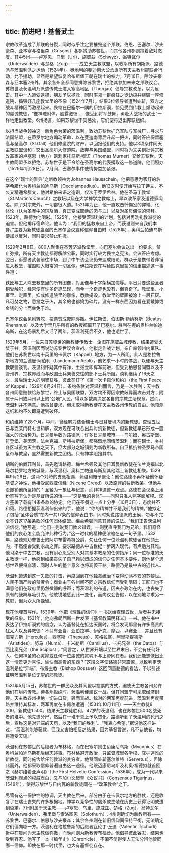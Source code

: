 ```yaml
---
---
---
```

title: 前进吧！基督武士
---




宗教改革造成了邦联的分裂，同时似乎注定要摧毁这个邦联。伯恩、巴塞尔、沙夫豪森、亚本塞与格里森（Grisons）各郡赞助苏黎世，而其他各州郡则抱着敌对态度。其中5州——卢塞恩、乌里（Uri）、施威兹（Schwyz）、翁特瓦尔（Unterwalden）与楚格（Zug）——成立天主教联盟，以敉平所有胡斯派、路德派与茨温利派之运动（1524年）。奥地利的斐迪南大公怂恿所有天主教州郡联合行动，允予援助，显然是希望恢复哈布斯堡王朝在瑞士的权力。7月16日，除沙夫豪森与亚本塞2州外，其余各州全都同意排除苏黎世，拒绝其参加未来之邦联议会。苏黎世及茨温利乃派遣传教士进入塞高地区（Thorgau）倡导宗教改革，以为反击。其中一人遭受逮捕，朋友予以拯救，同时率领一群疯狂之徒劫掠并烧毁一座修道院，捣毁好几座教堂里的圣像（1524年7月）。结果3位领导者遭到处斩，双方之战斗精神因而激昂起来。畏缩在巴塞尔一隅的伊拉斯谟，惊见受到传教士煽动起来的虔诚教徒，“像神魂附体，脸露激愤……像受到将军鼓舞，勇赴大战场的武士”一样地走出教堂。6州扬言，如果苏黎世不受惩处，它们便将退出邦联组织。

以担当战争领袖这一新角色为荣的茨温利，敦劝苏黎世扩充军队与军械厂，寻求与法国结盟，在蒂罗尔地方煽动革命，以在斐迪南背后升起一把火，同时答应保留塞高与圣高尔（St.Gall）他们修道院的财产，以回报他们的支持。他以3项条件同天主教联盟谈和：交出圣高尔大修道院，放弃与奥国结盟，同时将为文尖刻批评宗教改革家的卢塞恩（地方）讽刺家托马斯·穆诺（Thomas Murner）交给苏黎世。天主教同盟予以拒绝。苏黎世于是下令给在圣高尔的代表攫取这一修道院，他们照办（1529年1月28日）。2月间，巴塞尔事件使情势益加紧张。

在这个“瑞士的雅典”之新教领袖为Johannes Hausschein，他把意思为家灯的名字希腊化为奥科兰帕迪乌斯（Oecolampadius）。他12岁时便开始写拉丁诗文，不久又精通希腊文，他对希伯来语之造诣，仅次于罗伊希林。他在圣马丁教堂（St.Martin's Church）之教坛以及在大学神学之教席上，早以改革家及道德家闻名。除了对宗教外，一切都很人道。1521年为止，他一直攻击忏悔室的弊端、化体论（认为圣餐中的饼及酒，真正变成耶稣的肉与血）以及对圣母偶像的崇拜。1523年，路德为他喝彩。1525年，他接受茨温利的计划，包括对再洗礼教派徒的迫害。但他排斥宿命论。他认为：“我们的拯救来自上帝，而获谴则来自我们本身。”主要为新教徒盘踞的巴塞尔会议宣称信仰自由时（1528年），奥科兰帕迪乌斯便加以反对，同时要求禁止弥撒。

1529年2月8日，800人聚集在圣芳济派教堂里，向巴塞尔会议送出一份要求，禁止弥撒，所有天主教徒都得解除公职，同时实行较为民主之宪法。会议答应考虑。翌日，诉愿者武装前往市场，到了中午该会议仍未达成结论，群众于是携带着斧锤进入教堂，摧毁映入眼帘的一切圣像。伊拉斯谟在写给匹克里蒙的信里描述这一事件道：

铁匠与工人除去教堂里的所有图像，对圣像与十字架横加侮辱。平日只要这些圣者稍受触犯，经常便有许多奇迹显现，而今一个奇迹也没有，倒真奇了。教堂里、小室里、走廊里，抑或修道院里的雕像，悉数捣毁。教堂里的壁画被涂上一层石灰。凡可焚之物，悉投之于火，其余的也都捣为碎片。没有一样东西因为看在爱戴抑或金钱的分上而幸免于难。



巴塞尔议会见风转舵，投票赞成废除弥撒。伊拉斯谟、伯图斯·勒纳努斯（Beatus Rhenanus）以及大学里几乎所有的教授都离开了巴塞尔。胜利在握的奥科兰帕迪乌斯，在这场暴乱后又活了两年，茨温利死后不久，他也逝世了。

1529年5月，一位来自苏黎世的新教徒传教士，企图在施威兹城传教，结果遭受火焚于柱。茨温利因而说动苏黎世议会宣战。他拟定作战计划，亲自率领州内军队。他们在苏黎世以南十英里的卡佩尔（Kappel）地方，为一人所阻，此人是格拉鲁斯地方的兰德曼·阿伯利（Landemann Aebli），他乞求一小时的停战，以便与天主教联盟谈判。茨温利怀疑其中有诈，主张立即挥军前进，但受到柏恩各同盟以及不管州界、宗教界线而与敌国士兵亲善交往的部下士兵所阻。谈判继续了16天之久，最后瑞士人的明智获胜，彼此签订了《第一次卡佩尔和约》（the First Peace of Kappel，1529年6月24日）。条约条款对茨温利而言，乃是一次胜利：天主教各州同意赔款给苏黎世，终止与奥国联盟，双方均不得因宗教歧异而攻击对方；附属于两州或两州以上的“公地”人民，得以多数票决定各自的宗教生活规章。然而，茨温利并不满意。他虽曾要求，但未取得新教徒在天主教各州传教的自由。他预测这纸和约不久即将遭到破坏。

和约维持了28个月。中间，曾经努力结合瑞士与日耳曼境内的新教徒。查理五世已与克莱门特七世和解，双方现在可联合出兵对抗新教徒，但新教徒早已形成一股强大的政治势力。日耳曼半数为路德派；许多日耳曼城市——乌尔姆、奥古斯堡、符登堡、美因茨、法兰克福、斯特拉斯堡，都强烈地同情茨温利；而在瑞士，乡村各区域虽为天主教之天下，但大部分之城镇则为新教所有。自卫抵抗神圣罗马帝国皇帝与教皇，显然需要新教之团结。只有神学阻挡其中。

胡斯的伯爵菲利普，首先邀请路德、梅兰希顿及其他日耳曼新教徒在法兰克福以北马尔勃罗地方的城堡，与茨温利、奥科兰帕迪乌斯及其他瑞士新教徒相聚。1529年9月29日，这两个对峙的支派相遇，茨温利慨予退让：他使路德不再怀疑他怀疑基督之神性，他接受尼西亚信经（Nicene Creed）以及原罪的独断教条。但他并没撤销他所坚持的：圣餐为一象征与纪念，而非神迹这一观点。路德在会议桌上用粉笔写下认为是基督所说的话——“这是我的身体”——同时只准人照字面解释。双方签署了载有14条条款的协定。他们在圣餐这一点上分手（10月3日），态度并不和蔼。路德拒握茨温利伸出来的手，他说：“你的精神并不是我们的精神。”他拟定了包括“圣体合质”在内一共17条的信仰表白书，同时劝说路德派的王侯，勿与不完全签订这17条条款的任何团体结盟。梅兰希顿同意其师的说法。“我们正告茨温利派信徒，”他写道，“他们一则说我们教义错误，一则犹直呼我们为兄弟，我们奇怪他们的良心怎么能允许此种行为。”这一时代的精神便浓缩在这一句子里。1532年，路德规劝普鲁士的阿尔布雷希特公爵，勿让任何一位茨温利教徒留在他领土内，不然便会受到永劫之罪。要求路德从中古世纪一步跨入现代，有点勉为其难。他习染于中古宗教，没有耐心忍受别人对其基本教条的任何指斥；同一位标准的天主教徒一样，他感到如果丧失了自己赖以塑成的信仰之任何基本要件，则他整个思想世界便将崩溃，同时人生的整个意义也将凋萎干枯。路德乃是最中古的近代人。

茨温利遭遇到这一失败的打击，再度回到在他独裁统治下变得动荡不安的苏黎世。人民不满严峻的禁奢令；商业由于各州间不同之宗教信仰而受到阻碍；工匠们也不满意他们在政府里仍然微弱的呼声；而茨温利的布道，因夹杂政治在内，也丧失了原有的鼓舞与吸引力。他敏锐地感到此一变化，而向议会告假，以在别地寻求另一教职，但为众人所挽留。

现在他埋首写作。1530年，他把《理性的信仰》一书送给查理五世，后者并无接受的征象。1531年，他向弗朗西斯一世发表《基督教简明释义》一书。他在书中表达了伊拉斯谟式的信念，认为基督徒在抵达天国时，将会发现那里有许多高贵的犹太人以及异教徒：不只有亚当、亚伯拉罕、伊萨克、摩西、以赛亚……并且还有海克力斯（Hercules）、西塞斯（Theseus）、苏格拉底、阿里斯提德斯（Aristides）、努马（Numa）、卡米勒斯（Camillus）、卡托兄弟（the Catos）与西比奥兄弟（the Scipios）；“简言之，从世界开端以至世界末日，不会有任何好人、任何神圣的心灵抑或任何一位虔诚的灵魂不与上帝同在者。我们还能想像出比这一情景更为喜悦、愉快而高贵的东西？”这段文字使路德非常震惊，以致判定茨温利是位“异端”。布绥主教（Bishop Bossuet）这回同意路德的看法，予以引述证明茨温利是位无望的邪教徒。

1531年5月15日，苏黎世的一群民众及其同盟以投票的方式，迫使天主教各州允许他们在境内传教。待各州拒绝时，茨温利便建议一战，但其同盟宁可采取经济封锁。天主教各州拒绝一切进口货，转而宣战。敌对的两军再度前进，茨温利再度带路并维持其标准，两军再度在卡佩尔遭遇（1531年10月11日）——天主教徒8 000，新教徒1 500。结果天主教徒胜利，47岁的茨温利，也在苏黎世500名战死者的堆中。他先遭分尸，然后在一堆干粪上予以焚化。路德听到了茨温利的死讯之后，宣称这是对异端的天罚，以及“我们的胜利”。“我衷心希望，”据说他这样讲过，“茨温利能够获救，但我又害怕相反之结果，因为基督曾说，凡不认他者，均将遭受天谴。”

茨温利在苏黎世的后继者为布林格，而在巴塞尔则由迈康尼乌斯（Myconius）在奥科兰帕迪乌斯死后继志述事。布林格避开政治，只监督城里各学校，庇护逃难的新教徒，同时施舍给任何教派的贫穷者。他赞同处斩塞尔维特（Servetus），但除此而外，他都采取信仰普遍自由这一途径。他跟迈康尼乌斯及利奥·祖德拟就首回之《赫尔维希亚声明》（the First Helvetic Confession，1536年），成为一代以来茨温利观点的权威表白，又与加尔文起草《众议书》（Consensus Tigurinus，1549年），使得苏黎世与日内瓦的新教徒同在一“改革教会”之下。

尽管有这一保护性的协调，天主教在后来，部分由于在卡佩尔地方的胜仗，还是收复了在瑞士丧失的许多根据地。神学以竞争性的屠杀或生殖在历史上获得证明或遭到否定。7州附属于天主教——卢塞恩、乌里、施威兹、楚格（Zug）、翁特瓦尔（Unterwalden）、弗里堡与索洛图恩（Solothurn）；4州则确切为新教所有——苏黎世、巴塞尔、伯恩与沙夫豪森；其余各州则在新旧信仰间保持平衡，无法确定它们偏向哪一方。茨温利在格拉鲁斯的后继者瓦伦丁·丘迪（Valentin Tschudi）折中在晨间为天主教做弥撒，而晚间则为新教传布福音。他倡导彼此容忍，结果也受到容忍。他写了一本《编年史》（Chronicle），不偏不倚得使人无法分辨他赞同哪一信仰。即使在那一时代里，也大有基督徒存在。